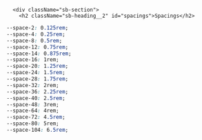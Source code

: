
<Meta title="2. Styling principles / 2.6 Spacings" />

      <div className="sb-section">
        <h2 className="sb-heading__2" id="spacings">Spacings</h2>

```css
--space-2: 0.125rem;
--space-4: 0.25rem;
--space-8: 0.5rem;
--space-12: 0.75rem;
--space-14: 0.875rem;
--space-16: 1rem;
--space-20: 1.25rem;
--space-24: 1.5rem;
--space-28: 1.75rem;
--space-32: 2rem;
--space-36: 2.25rem;
--space-40: 2.5rem;
--space-48: 3rem;
--space-64: 4rem;
--space-72: 4.5rem;
--space-80: 5rem;
--space-104: 6.5rem;
```

</div>
